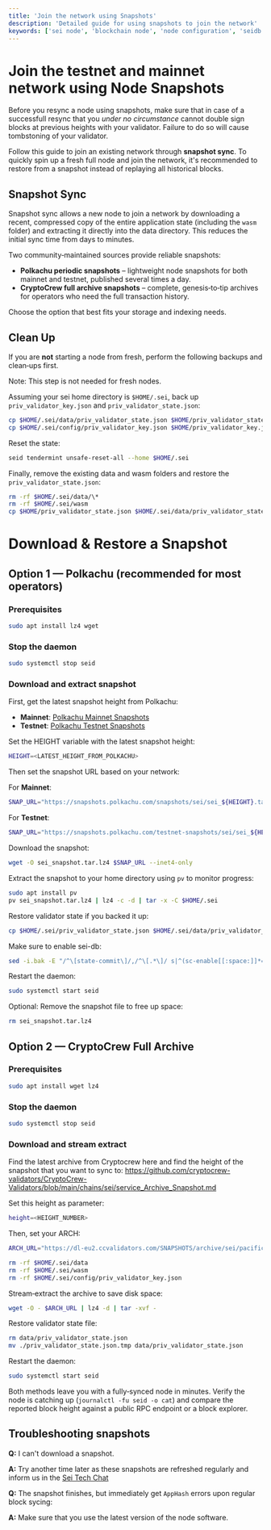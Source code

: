 ```yaml
---
title: 'Join the network using Snapshots'
description: 'Detailed guide for using snapshots to join the network'
keywords: ['sei node', 'blockchain node', 'node configuration', 'seidb', 'node maintenance', 'system operations']
---
```



# Join the testnet and mainnet network using Node Snapshots

<Callout type="warning">Before you resync a node using snapshots, make sure that in case of a successfull resync that you _under no circumstance_ cannot double sign blocks at previous heights with your validator. Failure to do so will cause tombstoning of your validator.</Callout>

Follow this guide to join an existing network through **snapshot sync**. To quickly spin up a fresh full node and join the network, it's recommended to restore from a snapshot instead of replaying all historical blocks.

## Snapshot Sync

Snapshot sync allows a new node to join a network by downloading a recent, compressed copy of the entire application state (including the `wasm` folder) and extracting it directly into the data directory. This reduces the initial sync time from days to minutes.

Two community‑maintained sources provide reliable snapshots:

- **Polkachu periodic snapshots** – lightweight node snapshots for both mainnet and testnet, published several times a day.
- **CryptoCrew full archive snapshots** – complete, genesis‑to‑tip archives for operators who need the full transaction history.

Choose the option that best fits your storage and indexing needs.

## Clean Up

If you are **not** starting a node from fresh, perform the following backups and clean‑ups first.

<Callout type="info">Note: This step is not needed for fresh nodes.</Callout>

Assuming your sei home directory is `$HOME/.sei`, back up `priv_validator_key.json` and `priv_validator_state.json`:

```bash
cp $HOME/.sei/data/priv_validator_state.json $HOME/priv_validator_state.json
cp $HOME/.sei/config/priv_validator_key.json $HOME/priv_validator_key.json
```

Reset the state:

```bash
seid tendermint unsafe-reset-all --home $HOME/.sei
```

Finally, remove the existing data and wasm folders and restore the `priv_validator_state.json`:

```bash
rm -rf $HOME/.sei/data/\*
rm -rf $HOME/.sei/wasm
cp $HOME/priv_validator_state.json $HOME/.sei/data/priv_validator_state.json
```

# Download & Restore a Snapshot

## Option 1 — Polkachu (recommended for most operators)

### Prerequisites

```bash
sudo apt install lz4 wget
```

### Stop the daemon

```bash
sudo systemctl stop seid
```

### Download and extract snapshot

First, get the latest snapshot height from Polkachu:

- **Mainnet**: [Polkachu Mainnet Snapshots](https://www.polkachu.com/tendermint_snapshots/sei)
- **Testnet**: [Polkachu Testnet Snapshots](https://www.polkachu.com/testnets/sei/snapshots)

Set the HEIGHT variable with the latest snapshot height:

```bash
HEIGHT=<LATEST_HEIGHT_FROM_POLKACHU>
```

Then set the snapshot URL based on your network:

For **Mainnet**:

```bash
SNAP_URL="https://snapshots.polkachu.com/snapshots/sei/sei_${HEIGHT}.tar.lz4"
```

For **Testnet**:

```bash
SNAP_URL="https://snapshots.polkachu.com/testnet-snapshots/sei/sei_${HEIGHT}.tar.lz4"
```

Download the snapshot:

```bash
wget -O sei_snapshot.tar.lz4 $SNAP_URL --inet4-only
```

Extract the snapshot to your home directory using `pv` to monitor progress:

```bash
sudo apt install pv
pv sei_snapshot.tar.lz4 | lz4 -c -d | tar -x -C $HOME/.sei
```

Restore validator state if you backed it up:

```bash
cp $HOME/.sei/priv_validator_state.json $HOME/.sei/data/priv_validator_state.json
```

Make sure to enable sei-db:

```bash
sed -i.bak -E "/^\[state-commit\]/,/^\[.*\]/ s|^(sc-enable[[:space:]]*=[[:space:]]*).*$|\1true| ; /^\[state-store\]/,/^\[.*\]/ s|^(ss-enable[[:space:]]*=[[:space:]]*).*$|\1true|" $HOME/.sei/config/app.toml
```

Restart the daemon:

```bash
sudo systemctl start seid
```

Optional: Remove the snapshot file to free up space:

```bash
rm sei_snapshot.tar.lz4
```

## Option 2 — CryptoCrew Full Archive

### Prerequisites

```bash
sudo apt install wget lz4
```

### Stop the daemon

```bash
sudo systemctl stop seid
```

### Download and stream extract

Find the latest archive from Cryptocrew here and find the height of the snapshot that you want to sync to:
https://github.com/cryptocrew-validators/CryptoCrew-Validators/blob/main/chains/sei/service_Archive_Snapshot.md

Set this height as parameter:

```bash
height=<HEIGHT_NUMBER>
```

Then, set your ARCH:

```bash
ARCH_URL="https://dl-eu2.ccvalidators.com/SNAPSHOTS/archive/sei/pacific-1_${height}.tar.lz4"
```

```bash
rm -rf $HOME/.sei/data
rm -rf $HOME/.sei/wasm
rm -rf $HOME/.sei/config/priv_validator_key.json
```

Stream‑extract the archive to save disk space:

```bash
wget -O - $ARCH_URL | lz4 -d | tar -xvf -
```

Restore validator state file:

```bash
rm data/priv_validator_state.json
mv ./priv_validator_state.json.tmp data/priv_validator_state.json
```

Restart the daemon:

```bash
sudo systemctl start seid
```

Both methods leave you with a fully‑synced node in minutes. Verify the node is catching up (`journalctl -fu seid -o cat`) and compare the reported block height against a public RPC endpoint or a block explorer.

## Troubleshooting snapshots

**Q:** I can't download a snapshot.

**A:** Try another time later as these snapshots are refreshed regularly and inform us in the [Sei Tech Chat](https://t.me/+KZdhZ1eE-G01NmZk)

**Q:** The snapshot finishes, but immediately get `AppHash` errors upon regular block sycing:

**A:** Make sure that you use the latest version of the node software.
